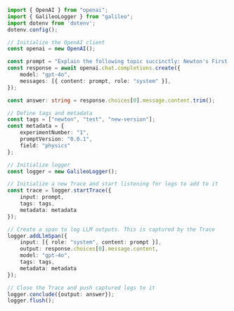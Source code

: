 ```typescript TypeScript
import { OpenAI } from "openai";
import { GalileoLogger } from "galileo";
import dotenv from 'dotenv';
dotenv.config();

// Initialize the OpenAI client
const openai = new OpenAI();

const prompt = "Explain the following topic succinctly: Newton's First Law";
const response = await openai.chat.completions.create({
    model: "gpt-4o",
    messages: [{ content: prompt, role: "system" }],
});

const answer: string = response.choices[0].message.content.trim();

// Define tags and metadata
const tags = ["newton", "test", "new-version"];
const metadata = {
    experimentNumber: "1",
    promptVersion: "0.0.1",
    field: "physics"
};

// Initialize logger
const logger = new GalileoLogger();

// Initialize a new Trace and start listening for logs to add to it
const trace = logger.startTrace({
    input: prompt,
    tags: tags,
    metadata: metadata
});

// Create a span to log LLM outputs. This is captured by the Trace
logger.addLlmSpan({
    input: [{ role: "system", content: prompt }],
    output: response.choices[0].message.content,
    model: "gpt-4o",
    tags: tags,
    metadata: metadata
});

// Close the Trace and push captured logs to it
logger.conclude({output: answer});
logger.flush();
```